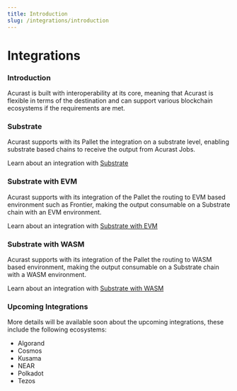 ```yaml
---
title: Introduction
slug: /integrations/introduction
---
```


# Integrations

### Introduction

Acurast is built with interoperability at its core, meaning that Acurast is flexible in terms of the destination and can support various blockchain ecosystems if the requirements are met.

### Substrate

Acurast supports with its Pallet the integration on a substrate level, enabling substrate based chains to receive the output from Acurast Jobs.

Learn about an integration with [Substrate](/integrations/substrate/)

### Substrate with EVM

Acurast supports with its integration of the Pallet the routing to EVM based environment such as Frontier, making the output consumable on a Substrate chain with an EVM environment.

Learn about an integration with [Substrate with EVM](/integrations/substrate-evm/)

### Substrate with WASM

Acurast supports with its integration of the Pallet the routing to WASM based environment, making the output consumable on a Substrate chain with a WASM environment.

Learn about an integration with [Substrate with WASM](/integrations/substrate-wasm/)

### Upcoming Integrations

More details will be available soon about the upcoming integrations, these include the following ecosystems:

- Algorand
- Cosmos
- Kusama
- NEAR
- Polkadot
- Tezos

